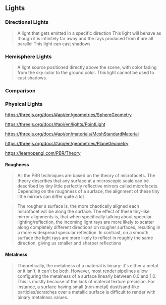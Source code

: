 ## Lights

### Directional Lights

> A light that gets emitted in a specific direction
> This light will behave as though it is infinitely far away and the rays produced from it are all parallel
> This light can cast shadows

### Hemisphere Lights

> A light source positioned directly above the scene, with color fading from the sky color to the ground color.
> This light cannot be used to cast shadows.


### Comparison

    
<FullscreenThreejs render={HemisphereLightExample}/>

### Physical Lights

https://threejs.org/docs/#api/en/geometries/SphereGeometry

https://threejs.org/docs/#api/en/lights/PointLight

https://threejs.org/docs/#api/en/materials/MeshStandardMaterial

https://threejs.org/docs/#api/en/geometries/PlaneGeometry

https://learnopengl.com/PBR/Theory

#### Roughness
> All the PBR techniques are based on the theory of microfacets. The theory describes that any surface at a microscopic 
scale can be described by tiny little perfectly reflective mirrors called microfacets. Depending on the roughness of a surface, 
the alignment of these tiny little mirrors can differ quite a lot

> The rougher a surface is, the more chaotically aligned each microfacet will be along the surface. 
The effect of these tiny-like mirror alignments is, that when specifically talking about specular lighting/reflection, 
the incoming light rays are more likely to scatter along completely different directions on rougher surfaces, 
resulting in a more widespread specular reflection. In contrast, on a smooth surface the light rays are more likely to 
reflect in roughly the same direction, giving us smaller and sharper reflections
 
#### Metalness

> Theoretically, the metalness of a material is binary: it's either a metal or it isn't; it can't be both. 
However, most render pipelines allow configuring the metalness of a surface linearly between 0.0 and 1.0. 
This is mostly because of the lack of material texture precision. For instance, a surface having 
small (non-metal) dust/sand-like particles/scratches over a metallic surface is difficult to 
render with binary metalness values.



<FullscreenThreejs render={PhysicalLightExample}/>